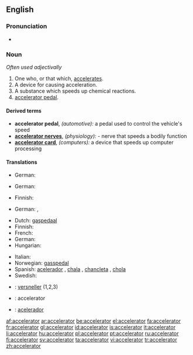 ==English==

===Pronunciation===
* {{audio|en-us-accelerator.ogg|Audio (US)}}

===Noun===
{{en-noun}}  ''Often used adjectivally''

# One who, or that which, [[accelerate]]s.
# A device for causing acceleration.
# A substance which speeds up chemical reactions.
# [[accelerator pedal]].

====Derived terms====
* '''accelerator pedal''', ''(automotive):'' a pedal used to control the vehicle's speed
* '''[[accelerator nerves]]''', ''(physiology):'' - nerve that speeds a bodily function
* '''[[accelerator card]]''', ''(computers):'' a device that speeds up computer processing

====Translations====
{{trans-top|one who, or that which, accelerates}}
* German: {{t+|de|Beschleuniger|m}}
{{trans-mid}}
{{trans-bottom}}

{{trans-top|a device for causing acceleration}}
* German: {{t+|de|Beschleuniger|m}}
{{trans-mid}}
{{trans-bottom}}

{{trans-top|a substance which speeds up chemical reactions}}
* Finnish: {{t|fi|katalyytti}}
{{trans-mid}}
* German: {{t+|de|Beschleuniger|m}}, {{t+|de|Katalysator|m}}
{{trans-bottom}}

{{trans-top|accelerator pedal}}
* Dutch: [[gaspedaal]] {{n}}
* Finnish: {{t|fi|kaasupoljin}}
* French: {{t+|fr|accélérateur|m}}
* German: {{t+|de|Gaspedal|n}}
* Hungarian: {{t|hu|gázpedál}}
{{trans-mid}}
* Italian: {{t-|it|acceleratore}}
* Norwegian: [[gasspedal]]
* Spanish: [[acelerador]] {{m}}, [[chala]] {{f}} {{italbrac|Chile|colloquial}}, [[chancleta]] {{f}} {{italbrac|Colombia|colloquial}}, [[chola]] {{f}} {{italbrac|Venezuela|colloquial}}
* Swedish: {{t|sv|gaspedal|c}}
{{trans-bottom}}

{{checktrans-top}}
* {{ttbc|Dutch}}: [[versneller]] {{m}} (1,2,3)
* {{ttbc|Interlingua}}: accelerator
* {{ttbc|Portuguese}}: [[acelerador]]
{{checktrans-bottom}}

[[af:accelerator]]
[[ar:accelerator]]
[[be:accelerator]]
[[el:accelerator]]
[[fa:accelerator]]
[[fr:accelerator]]
[[gl:accelerator]]
[[id:accelerator]]
[[is:accelerator]]
[[it:accelerator]]
[[li:accelerator]]
[[hu:accelerator]]
[[pl:accelerator]]
[[pt:accelerator]]
[[ru:accelerator]]
[[fi:accelerator]]
[[sv:accelerator]]
[[ta:accelerator]]
[[vi:accelerator]]
[[tr:accelerator]]
[[zh:accelerator]]